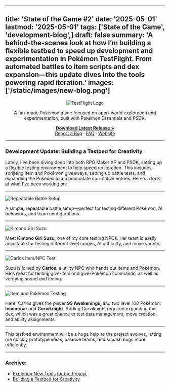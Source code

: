 
---
title: 'State of the Game #2'
date: '2025-05-01'
lastmod: '2025-05-01'
tags: ['State of the Game', 'development-blog',]
draft: false
summary: 'A behind-the-scenes look at how I’m building a flexible testbed to speed up development and experimentation in Pokémon TestFlight. From automated battles to item scripts and dex expansion—this update dives into the tools powering rapid iteration.'
images: ['/static/images/new-blog.png']
---

<div align="center">
  <img src="https://i.imgur.com/X1N3ADz.png" alt="TestFlight Logo" />
</div>

<div align="center">
  <p>
    A fan-made Pokémon game focused on open-world exploration and experimentation, built with Pokémon Essentials and PSDK.
  </p>
  <p>
    <a href="https://github.com/EmeraldVoid/Pokemon-TestFlight/releases"><strong>Download Latest Release »</strong></a>
    <br />
    <a href="https://github.com/EmeraldVoid/Pokemon-TestFlight/issues">Report a Bug</a>
    ·
    <a href="https://github.com/EmeraldVoid/Pokemon-TestFlight?tab=readme-ov-file#faq">FAQ</a>
    ·
    <a href="https://emeraldvoid.github.io/Pokemon-TestFlight/index.html">Website</a>
  </p>
</div>

---

### Development Update: Building a Testbed for Creativity

Lately, I've been diving deep into both RPG Maker XP and PSDK, setting up a flexible testing environment to help speed up iteration. This includes scripting item and Pokémon giveaways, setting up battle tests, and expanding the Pokédex to accommodate non-native entries. Here's a look at what I've been working on:

---

![Repeatable Battle Setup](https://github.com/user-attachments/assets/ae389369-0251-43fd-b313-72f86144d765)

A simple, repeatable battle setup—perfect for testing different Pokémon, AI behaviors, and team configurations.

---

![Kimono Girl Suzu](https://github.com/user-attachments/assets/eb2c4fab-5a50-4e3d-9352-5a7fea337718)

Meet **Kimono Girl Suzu**, one of my core testing NPCs. Her team is easily adjustable for testing different level ranges, AI difficulty, and move variety.

---

![Carlos Item/NPC Test](https://github.com/user-attachments/assets/500c867e-a95c-4ac8-925e-a8f720152815)

Suzu is joined by **Carlos**, a utility NPC who hands out items and Pokémon. He's great for testing give-item and give-Pokémon commands, as well as verifying sound and timing.

---

![Item and Pokémon Testing](https://github.com/user-attachments/assets/c576d320-e2ad-4f1d-84e6-867cacf694c2)

Here, Carlos gives the player **99 Awakenings**, and two level 100 Pokémon: **Incineroar** and **Corviknight**. Adding Corviknight required expanding the dex, which was a great chance to test data management, move creation, and ability assignments.

---

This testbed environment will be a huge help as the project evolves, letting me quickly prototype ideas, balance teams, and squash bugs more efficiently.

---

### Archive:

- [Exploring New Tools for the Project](https://github.com/EmeraldVoid/Pokemon-TestFlight/discussions/1)
- [Building a Testbed for Creativity](https://github.com/EmeraldVoid/Pokemon-TestFlight/discussions/2)
